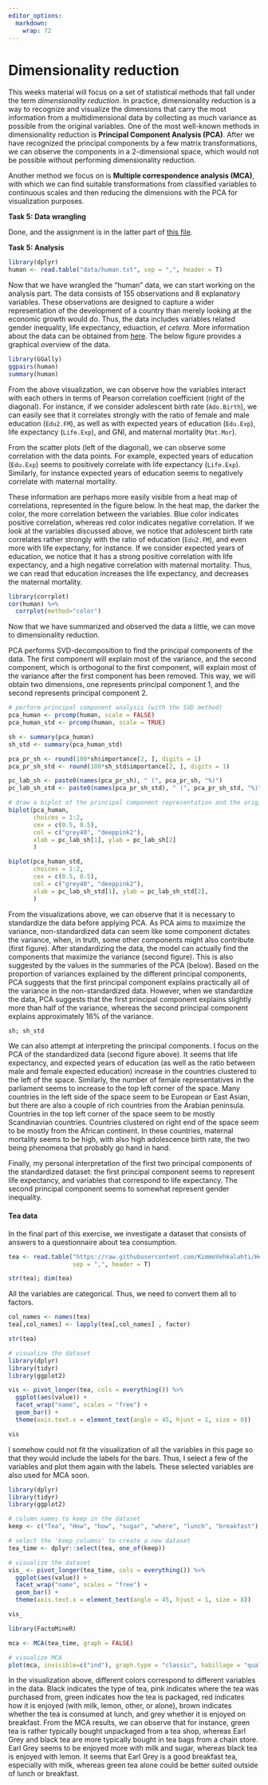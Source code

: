 ```yaml
---
editor_options: 
  markdown: 
    wrap: 72
---
```


# Dimensionality reduction

This weeks material will focus on a set of statistical methods that fall under the term *dimensionality reduction*.
In practice, dimensionality reduction is a way to recognize and visualize the dimensions that carry the most information from a multidimensional data by collecting as much variance as possible from the original variables. One of the most well-known methods in dimensionality reduction is __Principal Component Analysis (PCA)__. After we have recognized the principal components by a few matrix transformations, we can observe the components in a 2-dimensional space, which would not be possible without performing dimensionality reduction.

Another method we focus on is __Multiple correspondence analysis (MCA)__, with which we can find suitable transformations from classified variables to continuous scales and then reducing the dimensions with the PCA for visualization purposes.

__Task 5: Data wrangling__

Done, and the assignment is in the latter part of [this file](https://github.com/teemuvh/IODS-project/blob/master/data/create_human.R).

__Task 5: Analysis__

```r
library(dplyr)
human <- read.table("data/human.txt", sep = ",", header = T)
```

Now that we have wrangled the "human" data, we can start working on the analysis part. The data consists of 155 observations and 8 explanatory variables. These observations are designed to capture a wider representation of the development of a country than merely looking at the economic growth would do. Thus, the data includes variables related gender inequality, life expectancy, eduaction, *et cetera*. More information about the data can be obtained from [here](https://hdr.undp.org/data-center/human-development-index). The below figure provides a graphical overview of the data.

```r
library(GGally)
ggpairs(human)
summary(human)
```


From the above visualization, we can observe how the variables interact with each others in terms of Pearson correlation coefficient (right of the diagonal). For instance, if we consider adolescent birth rate (`Ado.Birth`), we can easily see that it correlates strongly with the ratio of female and male education (`Edu2.FM`), as well as with expected years of education (`Edu.Exp`), life expectancy (`Life.Exp`), and GNI, and maternal mortality (`Mat.Mor`). 

From the scatter plots (left of the diagonal), we can observe some correlation with the data points. For example, expected years of education (`Edu.Exp`) seems to positively correlate with life expectancy (`Life.Exp`). Similarly, for instance expected years of education seems to negatively correlate with maternal mortality.

These information are perhaps more easily visible from a heat map of correlations, represented in the figure below. In the heat map, the darker the color, the more correlation between the variables. Blue color indicates positive correlation, whereas red color indicates negative correlation. If we look at the variables discussed above, we notice that adolescent birth rate correlates rather strongly with the ratio of education (`Edu2.FM`), and even more with life expectany, for instance. If we consider expected years of education, we notice that it has a strong positive correlation with life expectancy, and a high negative correlation with maternal mortality. Thus, we can read that education increases the life expectancy, and decreases the maternal mortality.

```r
library(corrplot)
cor(human) %>%
  corrplot(method="color")
```

Now that we have summarized and observed the data a little, we can move to dimensionality reduction.

PCA performs SVD-decomposition to find the principal components of the data. The first component will explain most of the variance, and the second component, which is orthogonal to the first component, will explain most of the variance after the first component has been removed. This way, we will obtain two dimensions, one represents principal component 1, and the second represents principal component 2.


```r
# perform principal component analysis (with the SVD method)
pca_human <- prcomp(human, scale = FALSE)
pca_human_std <- prcomp(human, scale = TRUE)

sh <- summary(pca_human)
sh_std <- summary(pca_human_std)

pca_pr_sh <- round(100*sh$importance[2, ], digits = 1)
pca_pr_sh_std <- round(100*sh_std$importance[2, ], digits = 1)

pc_lab_sh <- paste0(names(pca_pr_sh), " (", pca_pr_sh, "%)")
pc_lab_sh_std <- paste0(names(pca_pr_sh_std), " (", pca_pr_sh_std, "%)")

# draw a biplot of the principal component representation and the original variables
biplot(pca_human,
       choices = 1:2, 
       cex = c(0.5, 0.5), 
       col = c("grey40", "deeppink2"),
       xlab = pc_lab_sh[1], ylab = pc_lab_sh[2]
       )

biplot(pca_human_std, 
       choices = 1:2,
       cex = c(0.5, 0.5),
       col = c("grey40", "deeppink2"),
       xlab = pc_lab_sh_std[1], ylab = pc_lab_sh_std[2],
       )
```


From the visualizations above, we can observe that it is necessary to standardize the data before applying PCA. As PCA aims to maximize the variance, non-standardized data can seem like some component dictates the variance, when, in truth, some other components might also contribute (first figure). After standardizing the data, the model can actually find the components that maximize the variance (second figure). This is also suggested by the values in the summaries of the PCA (below). Based on the proportion of variances explained by the different principal components, PCA suggests that the first principal component explains practically all of the variance in the non-standardized data. However, when we standardize the data, PCA suggests that the first principal component explains slightly more than half of the variance, whereas the second principal component explains approximately 16% of the variance.


```r
sh; sh_std
```


We can also attempt at interpreting the principal components. I focus on the PCA of the standardized data (second figure above). It seems that life expectancy, and expected years of education (as well as the ratio between male and female expected education) increase in the countries clustered to the left of the space. Similarly, the number of female representatives in the parliament seems to increase to the top left corner of the space. Many countries in the left side of the space seem to be European or East Asian, but there are also a couple of rich countries from the Arabian peninsula. Countries in the top left corner of the space seem to be mostly Scandinavian countries. Countries clustered on right end of the space seem to be mostly from the African continent. In these countries, maternal mortality seems to be high, with also high adolescence birth rate, the two being phenomena that probably go hand in hand.

Finally, my personal interpretation of the first two principal components of the standardized dataset: the first principal component seems to represent life expectancy, and variables that correspond to life expectancy. The second principal component seems to somewhat represent gender inequality.

#### Tea data

In the final part of this exercise, we investigate a dataset that consists of answers to a questionnaire about tea consumption.

```r
tea <- read.table("https://raw.githubusercontent.com/KimmoVehkalahti/Helsinki-Open-Data-Science/master/datasets/tea.csv", 
                  sep = ",", header = T)
```

```r
str(tea); dim(tea)
```


All the variables are categorical. Thus, we need to convert them all to factors.

```r
col_names <- names(tea)
tea[,col_names] <- lapply(tea[,col_names] , factor)

str(tea)
```


```r
# visualize the dataset
library(dplyr)
library(tidyr)
library(ggplot2)

vis <- pivot_longer(tea, cols = everything()) %>% 
  ggplot(aes(value)) + 
  facet_wrap("name", scales = "free") + 
  geom_bar() + 
  theme(axis.text.x = element_text(angle = 45, hjust = 1, size = 0))

vis
```

I somehow could not fit the visualization of all the variables in this page so that they would include the labels for the bars. Thus, I select a few of the variables and plot them again with the labels. These selected variables are also used for MCA soon.

```r
library(dplyr)
library(tidyr)
library(ggplot2)

# column names to keep in the dataset
keep <- c("Tea", "How", "how", "sugar", "where", "lunch", "breakfast")

# select the 'keep_columns' to create a new dataset
tea_time <- dplyr::select(tea, one_of(keep))

# visualize the dataset
vis_ <- pivot_longer(tea_time, cols = everything()) %>% 
  ggplot(aes(value)) + 
  facet_wrap("name", scales = "free") + 
  geom_bar() + 
  theme(axis.text.x = element_text(angle = 45, hjust = 1, size = 8))

vis_
```

```r
library(FactoMineR)

mca <- MCA(tea_time, graph = FALSE)

# visualize MCA
plot(mca, invisible=c("ind"), graph.type = "classic", habillage = "quali")
```


In the visualization above, different colors correspond to different variables in the data. Black indicates the type of tea, pink indicates where the tea was purchased from, green indicates how the tea is packaged, red indicates how it is enjoyed (with milk, lemon, other, or alone), brown indicates whether the tea is consumed at lunch, and grey whether it is enjoyed on breakfast. From the MCA results, we can observe that for instance, green tea is rather typically bought unpackaged from a tea shop, whereas Earl Grey and black tea are more typically bought in tea bags from a chain store. Earl Grey seems to be enjoyed more with milk and sugar, whereas black tea is enjoyed with lemon. It seems that Earl Grey is a good breakfast tea, especially with milk, whereas green tea alone could be better suited outside of lunch or breakfast.
